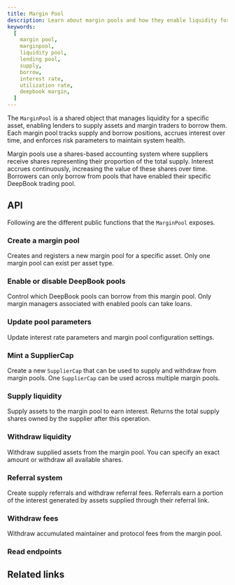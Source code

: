 ```yaml
---
title: Margin Pool
description: Learn about margin pools and how they enable liquidity for leveraged trading.
keywords:
  [
    margin pool,
    marginpool,
    liquidity pool,
    lending pool,
    supply,
    borrow,
    interest rate,
    utilization rate,
    deepbook margin,
  ]
---
```


The `MarginPool` is a shared object that manages liquidity for a specific asset, enabling lenders to supply assets and margin traders to borrow them. Each margin pool tracks supply and borrow positions, accrues interest over time, and enforces risk parameters to maintain system health.

Margin pools use a shares-based accounting system where suppliers receive shares representing their proportion of the total supply. Interest accrues continuously, increasing the value of these shares over time. Borrowers can only borrow from pools that have enabled their specific DeepBook trading pool.

## API

Following are the different public functions that the `MarginPool` exposes.

### Create a margin pool

Creates and registers a new margin pool for a specific asset. Only one margin pool can exist per asset type.

<ImportContent
	source="packages/deepbook_margin/sources/margin_pool.move"
	mode="code"
	org="MystenLabs"
	repo="deepbookv3"
	fun="create_margin_pool"
	noComments
/>

### Enable or disable DeepBook pools

Control which DeepBook pools can borrow from this margin pool. Only margin managers associated with enabled pools can take loans.

<ImportContent
	source="packages/deepbook_margin/sources/margin_pool.move"
	mode="code"
	org="MystenLabs"
	repo="deepbookv3"
	fun="enable_deepbook_pool_for_loan,disable_deepbook_pool_for_loan"
/>

### Update pool parameters

Update interest rate parameters and margin pool configuration settings.

<ImportContent
	source="packages/deepbook_margin/sources/margin_pool.move"
	mode="code"
	org="MystenLabs"
	repo="deepbookv3"
	fun="update_interest_params,update_margin_pool_config"
/>

### Mint a SupplierCap

Create a new `SupplierCap` that can be used to supply and withdraw from margin pools. One `SupplierCap` can be used across multiple margin pools.

<ImportContent
	source="packages/deepbook_margin/sources/margin_pool.move"
	mode="code"
	org="MystenLabs"
	repo="deepbookv3"
	fun="mint_supplier_cap"
/>

### Supply liquidity

Supply assets to the margin pool to earn interest. Returns the total supply shares owned by the supplier after this operation.

<ImportContent
	source="packages/deepbook_margin/sources/margin_pool.move"
	mode="code"
	org="MystenLabs"
	repo="deepbookv3"
	fun="supply"
/>

### Withdraw liquidity

Withdraw supplied assets from the margin pool. You can specify an exact amount or withdraw all available shares.

<ImportContent
	source="packages/deepbook_margin/sources/margin_pool.move"
	mode="code"
	org="MystenLabs"
	repo="deepbookv3"
	fun="withdraw"
/>

### Referral system

Create supply referrals and withdraw referral fees. Referrals earn a portion of the interest generated by assets supplied through their referral link.

<ImportContent
	source="packages/deepbook_margin/sources/margin_pool.move"
	mode="code"
	org="MystenLabs"
	repo="deepbookv3"
	fun="mint_supply_referral,withdraw_referral_fees,admin_withdraw_default_referral_fees"
/>

### Withdraw fees

Withdraw accumulated maintainer and protocol fees from the margin pool.

<ImportContent
	source="packages/deepbook_margin/sources/margin_pool.move"
	mode="code"
	org="MystenLabs"
	repo="deepbookv3"
	fun="withdraw_maintainer_fees,withdraw_protocol_fees"
/>

### Read endpoints

<ImportContent
	source="packages/deepbook_margin/sources/margin_pool.move"
	mode="code"
	org="MystenLabs"
	repo="deepbookv3"
	fun="id,deepbook_pool_allowed,total_supply,supply_shares,total_borrow,borrow_shares,last_update_timestamp,supply_cap,protocol_fees,max_utilization_rate,protocol_spread,min_borrow,interest_rate,user_supply_shares,user_supply_amount"
/>

## Related links

<RelatedLink
	href="https://github.com/MystenLabs/deepbookv3/tree/main/packages/deepbook_margin"
	label="DeepBook Margin package"
	desc="The DeepBook Margin package on GitHub."
/>
